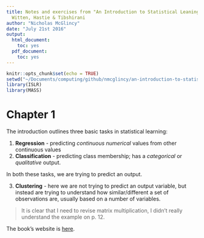 ```yaml
---
title: Notes and exercises from "An Introduction to Statistical Leaning"" by James,
  Witten, Hastie & Tibshirani
author: "Nicholas McGlincy"
date: "July 21st 2016"
output:
  html_document:
    toc: yes
  pdf_document:
    toc: yes
---
```


```r
knitr::opts_chunk$set(echo = TRUE)
setwd("~/Documents/computing/github/nmcglincy/an-introduction-to-statistical-learning/")
library(ISLR)
library(MASS)
```

# Chapter 1

The introduction outlines three basic tasks in statistical learning:

1. __Regression__ - predicting _continuous numerical_ values from other continuous values
2. __Classification__ - predicting class membership; has a _categorical_ or _qualitative_ output.

In both these tasks, we are trying to predict an output.

3. __Clustering__ - here we are not trying to predict an output variable, but instead are trying to understand how similar/different a set of observations are, usually based on a number of variables.

> It is clear that I need to revise matrix multiplication, I didn't really understand the example on p. 12.

The book's website is [here](http://www-bcf.usc.edu/~gareth/ISL/).
